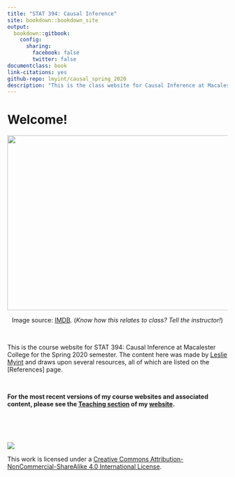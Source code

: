 ```yaml
--- 
title: "STAT 394: Causal Inference"
site: bookdown::bookdown_site
output:
  bookdown::gitbook:
    config:
      sharing:
        facebook: false
        twitter: false
documentclass: book
link-citations: yes
github-repo: lmyint/causal_spring_2020
description: "This is the class website for Causal Inference at Macalester College."
---
```


# Welcome! {-}

<center>
<img src="images/iawl.jpg" width=518 height=400>

Image source: [IMDB](https://www.imdb.com/title/tt0038650/mediaviewer/rm449672704). (<i>Know how this relates to class? Tell the instructor!</i>)
</center>

<br>

This is the course website for STAT 394: Causal Inference at Macalester College for the Spring 2020 semester. The content here was made by [Leslie Myint](https://lmyint.github.io) and draws upon several resources, all of which are listed on the [References] page.

<br>

**For the most recent versions of my course websites and associated content, please see the [Teaching section](https://lmyint.github.io/#teaching) of my [website](https://lmyint.github.io/).**

<br>
<br>
<br>

![](images/cc_license_button.png)

This work is licensed under a [Creative Commons Attribution-NonCommercial-ShareAlike 4.0 International License](https://creativecommons.org/licenses/by-nc-sa/4.0/).
